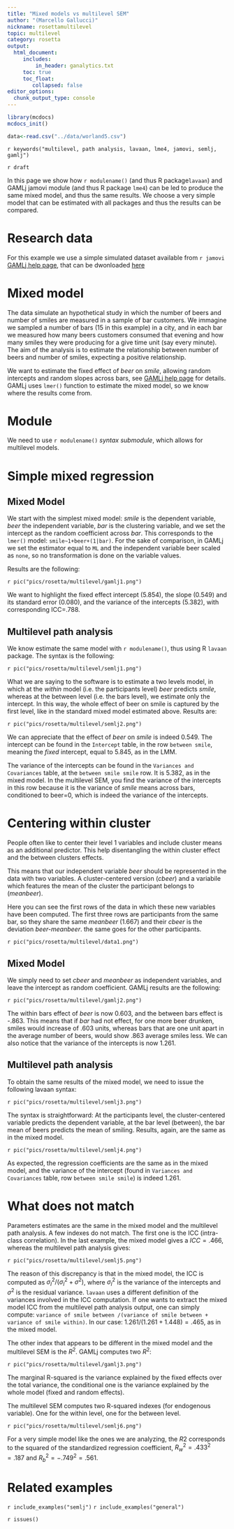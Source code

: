 ```yaml
---
title: "Mixed models vs multilevel SEM"
author: "(Marcello Gallucci)"
nickname: rosettamultilevel
topic: multilevel
category: rosetta 
output: 
  html_document:
     includes:
         in_header: ganalytics.txt
     toc: true
     toc_float:
        collapsed: false
editor_options: 
  chunk_output_type: console
---
```



```r
library(mcdocs)
mcdocs_init()

```


```r
data<-read.csv("../data/worland5.csv")
```


`r keywords("multilevel, path analysis, lavaan, lme4, jamovi, semlj, gamlj")`

`r draft`

In this page we show how `r modulename()` (and thus R package`lavaan`) and GAMLj jamovi module (and thus R package `lme4`) can be led to produce the same mixed model, and thus the same results. We choose a very simple model that can be estimated with all packages and thus the results can be compared.

# Research data

For this example we use a simple simulated dataset available from `r jamovi` [GAMLj help page](https://gamlj.github.io/mixed_example1.html), that can be dwonloaded [here](https://raw.githubusercontent.com/mcfanda/gamlj_docs/master/data/beers_bars.csv) 

# Mixed model

The data simulate an hypothetical study in which the number of beers and number of smiles are measured in a sample of bar customers. We immagine we sampled a number of bars (15 in this example) in a city, and in each bar we measured how many beers customers consumed that evening and how many smiles they were producing for a give time unit (say every minute). The aim of the analysis is to estimate the relationship between number of beers and number of smiles, expecting a positive relationship.

We want to estimate the fixed effect of _beer_ on _smile_, allowing random intercepts and random slopes across bars, see [GAMLj help page](https://gamlj.github.io/mixed_example1.html) for details. GAMLj uses `lmer()` function to estimate the mixed model, so we know where the results come from.

# Module

We need to use `r modulename()` _syntax submodule_, which allows for multilevel models.

# Simple mixed regression

## Mixed Model

We start with the simplest mixed model: _smile_ is the dependent variable, _beer_ the independent variable, _bar_ is the clustering variable, and we set the intercept as the random coefficient across _bar_. This corresponds to the `lmer()` model: `smile~1+beer+(1|bar)`. For the sake of comparison, in GAMLj we set the estimator equal to `ML` and the independent variable beer scaled as `none`, so no transformation is done on the variable values.

Results are the following:

`r pic("pics/rosetta/multilevel/gamlj1.png")`

We want to highlight the fixed effect intercept (5.854), the slope (0.549) and its standard error (0.080), and the variance of the intercepts (5.382), with corresponding ICC=.788.

## Multilevel path analysis

We know estimate the same model with `r modulename()`, thus using R `lavaan` package. The syntax is the following:

`r pic("pics/rosetta/multilevel/semlj1.png")`

What we are saying to the software is to estimate a two levels model, in which at the _within_ model (i.e. the participants level) _beer_ predicts _smile_, whereas at the between level (i.e. the bars level), we estimate only the intercept. In this way, the whole effect of beer on smile is captured by the first level, like in the standard mixed model estimated above. Results are:

`r pic("pics/rosetta/multilevel/semlj2.png")`

We can appreciate that the effect of _beer_ on _smile_ is indeed 0.549. The intercept can be found in the `Intercept` table, in the row `between smile`, meaning the _fixed_ intercept, equal to 5.845, as in the LMM. 

The variance of the intercepts can be found in the `Variances and Covariances` table, at the `between smile smile` row. It is 5.382, as in the mixed model. In the multilevel SEM, you find the variance of the intercepts in this row because it is the variance of _smile_ means across bars, conditioned to beer=0, which is indeed the variance of the intercepts.

# Centering within cluster

People often like to center their level 1 variables and include cluster means as an additional predictor. This help  disentangling the within cluster effect and the between clusters effects. 

This means that our independent variable _beer_ should be represented in the data with two variables. A cluster-centered version (_cbeer_) and a variabile which features the mean of the cluster the participant belongs to (_meanbeer_).

Here you can see the first rows of the data in which these new variables have been computed. The first three rows are participants from the same bar, so they share the same _meanbeer_ (1.667) and their _cbeer_ is the deviation _beer-meanbeer_. the same goes for the other participants.

`r pic("pics/rosetta/multilevel/data1.png")`

## Mixed Model

We simply need to set _cbeer_  and _meanbeer_ as independent variables, and leave the intercept as random coefficient. GAMLj results are the following:

`r pic("pics/rosetta/multilevel/gamlj2.png")`

The within bars effect of _beer_ is now 0.603, and the between bars effect is -.863. This means that if _bar_ had not effect, for one more beer drunken, smiles would increase of .603 units, whereas bars that are one unit apart in the average number of beers, would show .863 average smiles less. We can also notice that the variance of the intercepts is now 1.261.

## Multilevel path analysis

To obtain the same results of the mixed model, we need to issue the following lavaan syntax:

`r pic("pics/rosetta/multilevel/semlj3.png")`

The syntax is straightforward: At the participants level, the cluster-centered variable predicts the dependent variable, at the bar level (between), the bar mean of beers predicts the mean of smiling. Results, again, are the same as in the mixed model.

`r pic("pics/rosetta/multilevel/semlj4.png")`

As expected, the regression coefficients are the same as in the mixed model, and the variance of the intercept (found in `Variances and Covariances` table, row `between smile smile`) is indeed 1.261.


# What does not match

Parameters estimates are the same in the mixed model and the multilevel path analysis. A few indexes do not match. The first one is the ICC (intra-class correlation). In the last example, the mixed model gives a $ICC=.466$, whereas the multilevel path analysis gives:

`r pic("pics/rosetta/multilevel/semlj5.png")`

The reason of this discrepancy is that in the mixed model, the ICC is computed as $\sigma_I^2/(\sigma_I^2+\sigma^2)$, where $\sigma_I^2$ is the variance of the intercepts and $\sigma^2$ is the residual variance. `lavaan` uses a different definition of the variances involved in the ICC computation. If one wants to extract the mixed model ICC from the multilevel path analysis output, one can simply compute: `variance of smile between /(variance of smile between + variance of smile within)`. In our case: $1.261/(1.261+1.448)=.465$, as in the mixed model.

The other index that appears to be different in the mixed model and the multilevel SEM is the $R^2$. GAMLj computes two $R^2$:

`r pic("pics/rosetta/multilevel/gamlj3.png")`

The marginal R-squared is the variance explained by the fixed effects over the total variance, the conditional one is the variance explained by the whole model (fixed and random effects). 

The multilevel SEM computes two R-squared indexes (for endogenous variable). One for the within level, one for the between level.  

`r pic("pics/rosetta/multilevel/semlj6.png")`

For a very simple model like the ones we are analyzing, the $R2$ corresponds to the squared of the standardized regression coefficient, $R_w^2=.433^2=.187$ and $R_b^2=-.749^2=.561$. 


# Related examples
`r include_examples("semlj")`
`r include_examples("general")`

`r issues()`